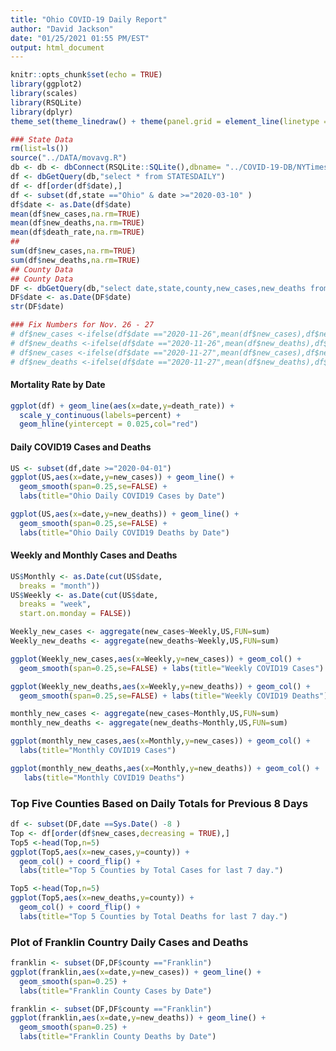 ```yaml
---
title: "Ohio COVID-19 Daily Report"
author: "David Jackson"
date: "01/25/2021 01:55 PM/EST"
output: html_document
---
```


```r
knitr::opts_chunk$set(echo = TRUE)
library(ggplot2)
library(scales)
library(RSQLite)
library(dplyr)
theme_set(theme_linedraw() + theme(panel.grid = element_line(linetype = 'dashed')))
```

```r
### State Data
rm(list=ls())
source("../DATA/movavg.R")
db <- db <- dbConnect(RSQLite::SQLite(),dbname= "../COVID-19-DB/NYTimes.sqlite3")
df <- dbGetQuery(db,"select * from STATESDAILY")
df <- df[order(df$date),]
df <- subset(df,state =="Ohio" & date >="2020-03-10" )
df$date <- as.Date(df$date)
mean(df$new_cases,na.rm=TRUE)
mean(df$new_deaths,na.rm=TRUE)
mean(df$death_rate,na.rm=TRUE)
##
sum(df$new_cases,na.rm=TRUE)
sum(df$new_deaths,na.rm=TRUE)
## County Data
## County Data
DF <- dbGetQuery(db,"select date,state,county,new_cases,new_deaths from  COUNTYDAILY where state='Ohio'")
DF$date <- as.Date(DF$date)
str(DF$date)
```
```r
### Fix Numbers for Nov. 26 - 27 
# df$new_cases <-ifelse(df$date =="2020-11-26",mean(df$new_cases),df$new_cases)
# df$new_deaths <-ifelse(df$date =="2020-11-26",mean(df$new_deaths),df$new_deaths)
# df$new_cases <-ifelse(df$date =="2020-11-27",mean(df$new_cases),df$new_cases)
# df$new_deaths <-ifelse(df$date =="2020-11-27",mean(df$new_deaths),df$new_deaths)
```

#### Mortality Rate by Date

```r
ggplot(df) + geom_line(aes(x=date,y=death_rate)) +
  scale_y_continuous(labels=percent) +
  geom_hline(yintercept = 0.025,col="red")

```




#### Daily COVID19 Cases and Deaths


```r
US <- subset(df,date >="2020-04-01")
ggplot(US,aes(x=date,y=new_cases)) + geom_line() +
  geom_smooth(span=0.25,se=FALSE) +
  labs(title="Ohio Daily COVID19 Cases by Date")

ggplot(US,aes(x=date,y=new_deaths)) + geom_line() +
  geom_smooth(span=0.25,se=FALSE) +
  labs(title="Ohio Daily COVID19 Deaths by Date")
```

#### Weekly and Monthly Cases and Deaths

```r
US$Monthly <- as.Date(cut(US$date,
  breaks = "month"))
US$Weekly <- as.Date(cut(US$date,
  breaks = "week",
  start.on.monday = FALSE))
```
```r
Weekly_new_cases <- aggregate(new_cases~Weekly,US,FUN=sum)
Weekly_new_deaths <- aggregate(new_deaths~Weekly,US,FUN=sum)

```
```r
ggplot(Weekly_new_cases,aes(x=Weekly,y=new_cases)) + geom_col() +
  geom_smooth(span=0.25,se=FALSE) + labs(title="Weekly COVID19 Cases")

ggplot(Weekly_new_deaths,aes(x=Weekly,y=new_deaths)) + geom_col() +
  geom_smooth(span=0.25,se=FALSE) + labs(title="Weekly COVID19 Deaths")
```
```r
monthly_new_cases <- aggregate(new_cases~Monthly,US,FUN=sum)
monthly_new_deaths <- aggregate(new_deaths~Monthly,US,FUN=sum)
```
```r
ggplot(monthly_new_cases,aes(x=Monthly,y=new_cases)) + geom_col() +
  labs(title="Monthly COVID19 Cases")

ggplot(monthly_new_deaths,aes(x=Monthly,y=new_deaths)) + geom_col() +
   labs(title="Monthly COVID19 Deaths")
```

### Top Five Counties Based on Daily Totals for Previous 8 Days

```r
df <- subset(DF,date ==Sys.Date() -8 )
Top <- df[order(df$new_cases,decreasing = TRUE),]
Top5 <-head(Top,n=5)
ggplot(Top5,aes(x=new_cases,y=county)) +
  geom_col() + coord_flip() +
  labs(title="Top 5 Counties by Total Cases for last 7 day.")

Top5 <-head(Top,n=5)
ggplot(Top5,aes(x=new_deaths,y=county)) +
  geom_col() + coord_flip() +
  labs(title="Top 5 Counties by Total Deaths for last 7 day.")
```

### Plot of Franklin Country Daily Cases and Deaths

```r
franklin <- subset(DF,DF$county =="Franklin")
ggplot(franklin,aes(x=date,y=new_cases)) + geom_line() +
  geom_smooth(span=0.25) +
  labs(title="Franklin County Cases by Date")

franklin <- subset(DF,DF$county =="Franklin")
ggplot(franklin,aes(x=date,y=new_deaths)) + geom_line() +
  geom_smooth(span=0.25) +
  labs(title="Franklin County Deaths by Date")
```